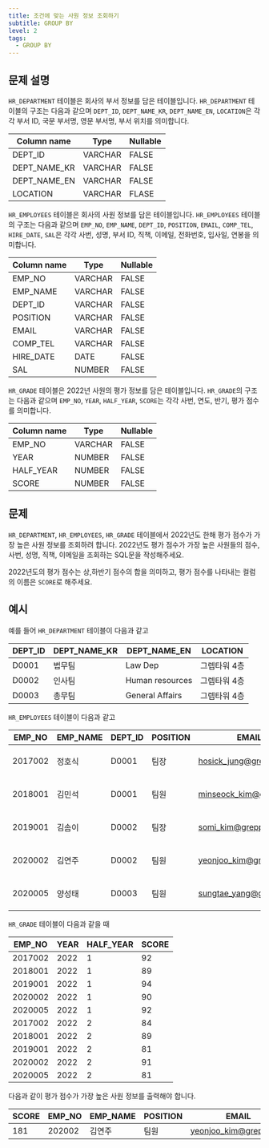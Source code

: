 ```yaml
---
title: 조건에 맞는 사원 정보 조회하기
subtitle: GROUP BY
level: 2
tags:
  - GROUP BY
---
```


## 문제 설명

`HR_DEPARTMENT` 테이블은 회사의 부서 정보를 담은 테이블입니다. `HR_DEPARTMENT` 테이블의 구조는 다음과 같으며 `DEPT_ID`, `DEPT_NAME_KR`, `DEPT_NAME_EN`, `LOCATION`은 각각 부서 ID, 국문 부서명, 영문 부서명, 부서 위치를 의미합니다.

| Column name  | Type    | Nullable |
| ------------ | ------- | -------- |
| DEPT_ID      | VARCHAR | FALSE    |
| DEPT_NAME_KR | VARCHAR | FALSE    |
| DEPT_NAME_EN | VARCHAR | FALSE    |
| LOCATION     | VARCHAR | FLASE    |

`HR_EMPLOYEES` 테이블은 회사의 사원 정보를 담은 테이블입니다. `HR_EMPLOYEES` 테이블의 구조는 다음과 같으며 `EMP_NO`, `EMP_NAME`, `DEPT_ID`, `POSITION`, `EMAIL`, `COMP_TEL`, `HIRE_DATE`, `SAL`은 각각 사번, 성명, 부서 ID, 직책, 이메일, 전화번호, 입사일, 연봉을 의미합니다.

| Column name | Type    | Nullable |
| ----------- | ------- | -------- |
| EMP_NO      | VARCHAR | FALSE    |
| EMP_NAME    | VARCHAR | FALSE    |
| DEPT_ID     | VARCHAR | FALSE    |
| POSITION    | VARCHAR | FALSE    |
| EMAIL       | VARCHAR | FALSE    |
| COMP_TEL    | VARCHAR | FALSE    |
| HIRE_DATE   | DATE    | FALSE    |
| SAL         | NUMBER  | FALSE    |

`HR_GRADE` 테이블은 2022년 사원의 평가 정보를 담은 테이블입니다. `HR_GRADE`의 구조는 다음과 같으며 `EMP_NO`, `YEAR`, `HALF_YEAR`, `SCORE`는 각각 사번, 연도, 반기, 평가 점수를 의미합니다.

| Column name | Type    | Nullable |
| ----------- | ------- | -------- |
| EMP_NO      | VARCHAR | FALSE    |
| YEAR        | NUMBER  | FALSE    |
| HALF_YEAR   | NUMBER  | FALSE    |
| SCORE       | NUMBER  | FALSE    |

## 문제

`HR_DEPARTMENT`, `HR_EMPLOYEES`, `HR_GRADE` 테이블에서 2022년도 한해 평가 점수가 가장 높은 사원 정보를 조회하려 합니다. 2022년도 평가 점수가 가장 높은 사원들의 점수, 사번, 성명, 직책, 이메일을 조회하는 SQL문을 작성해주세요.

2022년도의 평가 점수는 상,하반기 점수의 합을 의미하고, 평가 점수를 나타내는 컬럼의 이름은 `SCORE`로 해주세요.

## 예시

예를 들어 `HR_DEPARTMENT` 테이블이 다음과 같고

| DEPT_ID | DEPT_NAME_KR | DEPT_NAME_EN    | LOCATION     |
| ------- | ------------ | --------------- | ------------ |
| D0001   | 법무팀       | Law Dep         | 그렙타워 4층 |
| D0002   | 인사팀       | Human resources | 그렙타워 4층 |
| D0003   | 총무팀       | General Affairs | 그렙타워 4층 |

`HR_EMPLOYEES` 테이블이 다음과 같고

| EMP_NO  | EMP_NAME | DEPT_ID | POSITION | EMAIL                                                   | COMP_TEL      | HIRE_DATE  | SAL      |
| ------- | -------- | ------- | -------- | ------------------------------------------------------- | ------------- | ---------- | -------- |
| 2017002 | 정호식   | D0001   | 팀장     | [hosick_jung@grepp.com](mailto:hosick_jung@grepp.com)   | 031-8000-1101 | 2017-03-01 | 65000000 |
| 2018001 | 김민석   | D0001   | 팀원     | [minseock_kim@grepp.com](mailto:minseock_kim@grepp.com) | 031-8000-1102 | 2018-03-01 | 60000000 |
| 2019001 | 김솜이   | D0002   | 팀장     | [somi_kim@grepp.com](mailto:somi_kim@grepp.com)         | 031-8000-1106 | 2019-03-01 | 60000000 |
| 2020002 | 김연주   | D0002   | 팀원     | [yeonjoo_kim@grepp.com](mailto:yeonjoo_kim@grepp.com)   | 031-8000-1107 | 2020-03-01 | 53000000 |
| 2020005 | 양성태   | D0003   | 팀원     | [sungtae_yang@grepp.com](mailto:sungtae_yang@grepp.com) | 031-8000-1112 | 2020-03-01 | 53000000 |

`HR_GRADE` 테이블이 다음과 같을 때

| EMP_NO  | YEAR | HALF_YEAR | SCORE |
| ------- | ---- | --------- | ----- |
| 2017002 | 2022 | 1         | 92    |
| 2018001 | 2022 | 1         | 89    |
| 2019001 | 2022 | 1         | 94    |
| 2020002 | 2022 | 1         | 90    |
| 2020005 | 2022 | 1         | 92    |
| 2017002 | 2022 | 2         | 84    |
| 2018001 | 2022 | 2         | 89    |
| 2019001 | 2022 | 2         | 81    |
| 2020002 | 2022 | 2         | 91    |
| 2020005 | 2022 | 2         | 81    |

다음과 같이 평가 점수가 가장 높은 사원 정보를 출력해야 합니다.

| SCORE | EMP_NO | EMP_NAME | POSITION | EMAIL                                                 |
| ----- | ------ | -------- | -------- | ----------------------------------------------------- |
| 181   | 202002 | 김연주   | 팀원     | [yeonjoo_kim@grepp.com](mailto:yeonjoo_kim@grepp.com) |
